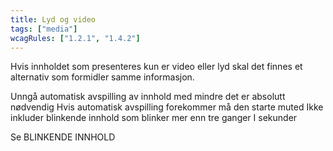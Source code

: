 ```yaml
---
title: Lyd og video
tags: ["media"]
wcagRules: ["1.2.1", "1.4.2"]
---
```



Hvis innholdet som presenteres kun er video eller lyd skal det finnes et alternativ som formidler samme informasjon.

<List>
    <CheckListItem>Unngå automatisk avspilling av innhold med mindre det er absolutt nødvendig</CheckListItem>
    <CheckListItem>Hvis automatisk avspilling forekommer må den starte muted</CheckListItem>
    <CheckListItem>Ikke inkluder blinkende innhold som blinker mer enn tre ganger I sekunder</CheckListItem>
</List>

Se BLINKENDE INNHOLD
